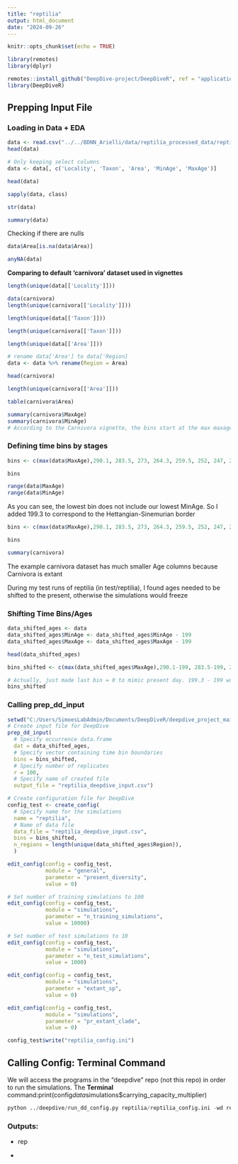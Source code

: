 ```yaml
---
title: "reptilia"
output: html_document
date: "2024-09-26"
---
```


```r
knitr::opts_chunk$set(echo = TRUE)
```

```r
library(remotes)
library(dplyr)

remotes::install_github("DeepDive-project/DeepDiveR", ref = "application_note")
library(DeepDiveR)

```

## Prepping Input File

### Loading in Data + EDA

```r
data <- read.csv("../../BDNN_Arielli/data/reptilia_processed_data/reptilia_deepdive_final.csv", header = TRUE, sep = ",")
head(data)
```

```r
# Only keeping select columns
data <- data[, c('Locality', 'Taxon', 'Area', 'MinAge', 'MaxAge')]
```

```r
head(data)
```

```r
sapply(data, class)
```

```r
str(data)
```

```r
summary(data)
```

Checking if there are nulls

```r
data$Area[is.na(data$Area)]
```

```r
anyNA(data)
```

**Comparing to default 'carnivora' dataset used in vignettes**

```r
length(unique(data[['Locality']]))
```

```r
data(carnivora)
length(unique(carnivora[['Locality']]))
```

```r
length(unique(data[['Taxon']]))
```

```r
length(unique(carnivora[['Taxon']]))
```

```r
length(unique(data[['Area']]))
```

``` r
# rename data['Area'] to data['Region]
data <- data %>% rename(Region = Area)
```

```r
head(carnivora)
```

```r
length(unique(carnivora[['Area']]))
```

```r
table(carnivora$Area)

```

```r
summary(carnivora$MaxAge)
summary(carnivora$MinAge)
# According to the Carnivora vignette, the bins start at the max maxage age, and go down to just below the minimum minage, so my bins vector should do the same
```

### Defining time bins by stages

```r
bins <- c(max(data$MaxAge),290.1, 283.5, 273, 264.3, 259.5, 252, 247, 242, 237, 227, 217, 208)

bins
```

```r
range(data$MaxAge)
range(data$MinAge)

```

As you can see, the lowest bin does not include our lowest MinAge. So I added 199.3 to correspond to the Hettangian-Sinemurian border

```r
bins <- c(max(data$MaxAge),290.1, 283.5, 273, 264.3, 259.5, 252, 247, 242, 237, 227, 217, 208, 199.3)

bins
```

```r
summary(carnivora)
```

The example carnivora dataset has much smaller Age columns because Carnivora is extant

During my test runs of reptilia (in test/reptilia), I found ages needed to be shifted to the present, otherwise the simulations would freeze

### Shifting Time Bins/Ages

```r
data_shifted_ages <- data
data_shifted_ages$MinAge <- data_shifted_ages$MinAge - 199
data_shifted_ages$MaxAge <- data_shifted_ages$MaxAge - 199

head(data_shifted_ages)

```

```r
bins_shifted <- c(max(data_shifted_ages$MaxAge),290.1-199, 283.5-199, 273-199, 264.3-199, 259.5-199, 252-199, 247-199, 242-199, 237-199, 227-199, 217-199, 208-199, 0)

# Actually, just made last bin = 0 to mimic present day. 199.3 - 199 would've been basically 0 anyway
bins_shifted
```

### Calling prep_dd_input

```r
setwd("C:/Users/SimoesLabAdmin/Documents/DeepDiveR/deepdive_project_main_branch_runs/reptilia/")
# Create input file for DeepDive
prep_dd_input(
  # Specify occurrence data.frame
  dat = data_shifted_ages,
  # Specify vector containing time bin boundaries
  bins = bins_shifted,
  # Specify number of replicates
  r = 100,
  # Specify name of created file
  output_file = "reptilia_deepdive_input.csv")
```

```r
# Create configuration file for DeepDive
config_test <- create_config(
  # Specify name for the simulations
  name = "reptilia",
  # Name of data file
  data_file = "reptilia_deepdive_input.csv",
  bins = bins_shifted,
  n_regions = length(unique(data_shifted_ages$Region)),
  )
```

```r
edit_config(config = config_test,
            module = "general",
            parameter = "present_diversity", 
            value = 0)
```

```r
# Set number of training simulations to 100
edit_config(config = config_test,
            module = "simulations",
            parameter = "n_training_simulations", 
            value = 10000)

# Set number of test simulations to 10
edit_config(config = config_test,
            module = "simulations",
            parameter = "n_test_simulations", 
            value = 1000)

edit_config(config = config_test,
            module = "simulations",
            parameter = "extant_sp", 
            value = 0)

edit_config(config = config_test,
            module = "simulations",
            parameter = "pr_extant_clade", 
            value = 0)

```

```r
config_test$write("reptilia_config.ini")

```

## Calling Config: Terminal Command

We will access the programs in the "deepdive" repo (not this repo) in order to run the simulations. The **Terminal** command:print(config$data$simulations\$carrying_capacity_multiplier)

```python
python ../deepdive/run_dd_config.py reptilia/reptilia_config.ini -wd reptilia
```

### Outputs:

-   rep

-   

